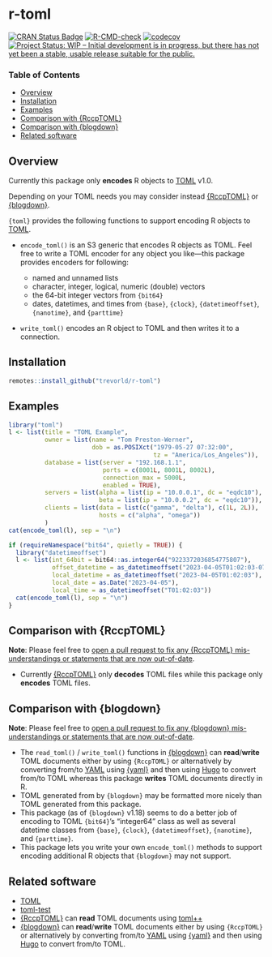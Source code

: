 # r-toml

[![CRAN Status Badge](https://www.r-pkg.org/badges/version/toml)](https://cran.r-project.org/package=toml)
[![R-CMD-check](https://github.com/trevorld/r-toml/workflows/R-CMD-check/badge.svg)](https://github.com/trevorld/r-toml/actions)
[![codecov](https://codecov.io/github/trevorld/r-toml/branch/main/graph/badge.svg)](https://app.codecov.io/github/trevorld/r-toml)
[![Project Status: WIP – Initial development is in progress, but there has not yet been a stable, usable release suitable for the public.](https://www.repostatus.org/badges/latest/wip.svg)](https://www.repostatus.org/#wip)

### Table of Contents

* [Overview](#overview)
* [Installation](#installation)
* [Examples](#examples)
* [Comparison with {RccpTOML}](#rccptoml)
* [Comparison with {blogdown}](#blogdown)
* [Related software](#links)

## <a name="overview">Overview</a>

Currently this package only **encodes** R objects to [TOML](https://toml.io/) v1.0.  

Depending on your TOML needs you may consider instead [{RccpTOML}](https://github.com/eddelbuettel/rcpptoml) or [{blogdown}](https://pkgs.rstudio.com/blogdown/reference/read_toml.html).

`{toml}` provides the following functions to support encoding R objects to [TOML](https://toml.io/).

* `encode_toml()` is an S3 generic that encodes R objects as TOML.  Feel free to write a TOML encoder for any object you like---this package provides encoders for following:
  
  + named and unnamed lists
  + character, integer, logical, numeric (double) vectors 
  + the 64-bit integer vectors from `{bit64}`
  + dates, datetimes, and times from `{base}`, `{clock}`, `{datetimeoffset}`, `{nanotime}`, and `{parttime}`

* `write_toml()` encodes an R object to TOML and then writes it to a connection.

## <a name="installation">Installation</a>

```r
remotes::install_github("trevorld/r-toml")
```

## <a name="examples">Examples</a>

```r
library("toml")
l <- list(title = "TOML Example",
          owner = list(name = "Tom Preston-Werner",
                       dob = as.POSIXct("1979-05-27 07:32:00",
                                        tz = "America/Los_Angeles")),
          database = list(server = "192.168.1.1",
                          ports = c(8001L, 8001L, 8002L),
                          connection_max = 5000L,
                          enabled = TRUE),
          servers = list(alpha = list(ip = "10.0.0.1", dc = "eqdc10"),
                         beta = list(ip = "10.0.0.2", dc = "eqdc10")),
          clients = list(data = list(c("gamma", "delta"), c(1L, 2L)),
                         hosts = c("alpha", "omega"))
          )
cat(encode_toml(l), sep = "\n")

if (requireNamespace("bit64", quietly = TRUE)) {
  library("datetimeoffset")
  l <- list(int_64bit = bit64::as.integer64("9223372036854775807"),
            offset_datetime = as_datetimeoffset("2023-04-05T01:02:03-07:00"),
            local_datetime = as_datetimeoffset("2023-04-05T01:02:03"),
            local_date = as.Date("2023-04-05"),
            local_time = as_datetimeoffset("T01:02:03"))
  cat(encode_toml(l), sep = "\n")
}
```


## <a name="rccptoml">Comparison with {RccpTOML}</a>

**Note**: Please feel free to [open a pull request to fix any {RccpTOML} mis-understandings or statements that are now out-of-date](https://github.com/trevorld/r-toml/edit/main/README.Rmd).

* Currently [{RccpTOML}](https://github.com/eddelbuettel/rcpptoml) only **decodes** TOML files while this package only **encodes** TOML files.

## <a name="blogdown">Comparison with {blogdown}</a>

**Note**: Please feel free to [open a pull request to fix any {blogdown} mis-understandings or statements that are now out-of-date](https://github.com/trevorld/r-toml/edit/main/README.Rmd).

* The `read_toml()` / `write_toml()` functions in [{blogdown}](https://pkgs.rstudio.com/blogdown/reference/read_toml.html) can **read**/**write** TOML documents either by using `{RccpTOML}` or alternatively by converting from/to [YAML](https://yaml.org/) using [{yaml}](https://cran.r-project.org/web/packages/yaml/index.html) and then using [Hugo](https://gohugo.io/) to convert from/to TOML whereas this package **writes** TOML documents directly in R.
* TOML generated from by `{blogdown}` may be formatted more nicely than TOML generated from this package.
* This package (as of `{blogdown}` v1.18) seems to do a better job of encoding to TOML `{bit64}`'s "integer64" class as well as several datetime classes from `{base}`, `{clock}`, `{datetimeoffset}`, `{nanotime}`, and `{parttime}`.
* This package lets you write your own `encode_toml()` methods to support encoding additional R objects that `{blogdown}` may not support.

## <a name="links">Related software</a>

* [TOML](https://toml.io/)
* [toml-test](https://github.com/toml-lang/toml-test)
* [{RccpTOML}](https://github.com/eddelbuettel/rcpptoml) can **read** TOML documents using [toml++](https://github.com/marzer/tomlplusplus)
* [{blogdown}](https://pkgs.rstudio.com/blogdown/reference/read_toml.html) can **read**/**write** TOML documents either by using `{RccpTOML}` or alternatively by converting from/to [YAML](https://yaml.org/) using [{yaml}](https://cran.r-project.org/web/packages/yaml/index.html) and then using [Hugo](https://gohugo.io/) to convert from/to TOML.
